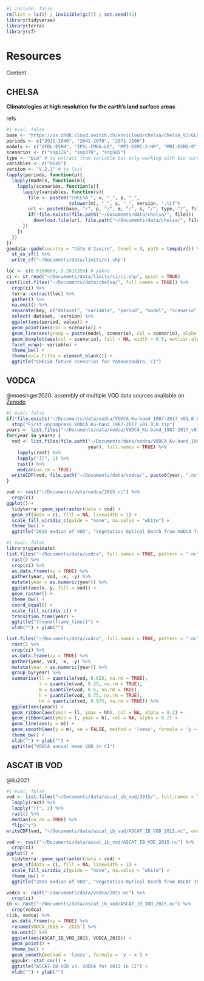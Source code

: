 ```r
#| include: false
rm(list = ls()) ; invisible(gc()) ; set.seed(42)
library(tidyverse)
library(terra)
library(sf)
```

# Resources

Content.

## CHELSA

**Climatologies at high resolution for the earth's land surface areas**

refs

```r
#| eval: false
base <- "https://os.zhdk.cloud.switch.ch/envicloud/chelsa/chelsa_V2/GLOBAL/climatologies"
periods <- c("2011-2040", "2041-2070", "2071-2100")
models <- c("GFDL-ESM4", "IPSL-CM6A-LR", "MPI-ESM1-2-HR", "MRI-ESM2-0", "UKESM1-0-LL")
scenarios <- c("ssp126", "ssp370", "ssp585")
type <- "bio" # to extract from variable but only working with bio currently
variables <- c("bio5")
version <- "V.2.1" # to list
lapply(periods, function(p){
  lapply(models, function(m){
    lapply(scenarios, function(s){
      lapply(variables, function(v){
        file <- paste0("CHELSA_", v, "_", p, "_", 
                       tolower(m), "_", s, "_", version, ".tif")
        url <- paste0(base, "/", p, "/", m, "/", s, "/", type, "/", file)
        if(!file.exists(file.path("~/Documents/data/chelsa/", file)))
          download.file(url, file.path("~/Documents/data/chelsa/", file))
      })
    })
  })
})
geodata::gadm(country = "Côte d'Ivoire", level = 0, path = tempdir()) %>% 
  st_as_sf() %>% 
  write_sf("~/Documents/data/limits/ci.shp")
```

```r
loc <- c(6.8160669,-5.2811359) # yakro
ci <- st_read("~/Documents/data/limits/ci/ci.shp", quiet = TRUE)
rast(list.files("~/Documents/data/chelsa/", full.names = TRUE)) %>% 
  crop(ci) %>% 
  terra::extract(loc) %>% 
  gather() %>% 
  na.omit() %>% 
  separate(key, c("dataset", "variable", "period", "model", "scenario", "version"), "_") %>% 
  select(-dataset, -version) %>% 
  ggplot(aes(period, value)) +
  geom_point(aes(col = scenario)) +
  geom_line(aes(group = paste(model, scenario), col = scenario), alpha = 0.5) +
  geom_boxplot(aes(col = scenario), fill = NA, width = 0.5, outlier.alpha = 0) +
  facet_wrap(~ variable) +
  theme_bw() +
  theme(axis.title = element_blank()) +
  ggtitle("CHELSA future scenarios for Yamoussoukro, CI")
```

## VODCA

@moesinger2020: assembly of multiple VOD data sources available on [Zenodo](https://zenodo.org/record/2575599)

```r
#| eval: false
if(!file.exists("~/Documents/data/vodca/VODCA_Ku-band_1987-2017_v01.0.0"))
  stop("First uncompress VODCA_Ku-band_1987-2017_v01.0.0.zip")
years <- list.files("~/Documents/data/vodca/VODCA_Ku-band_1987-2017_v01.0.0/Ku-band/")
for(year in years) {
  vod <- list.files(file.path("~/Documents/data/vodca/VODCA_Ku-band_1987-2017_v01.0.0/Ku-band/", 
                              year), full.names = TRUE) %>% 
    lapply(rast) %>% 
    lapply("[[", 1) %>% 
    rast() %>% 
    median(na.rm = TRUE) 
  writeCDF(vod, file.path("~/Documents/data/vodca/", paste0(year, ".nc")), overwrite = TRUE)  
}
```

```r
vod <- rast("~/Documents/data/vodca/2015.nc") %>% 
  crop(ci)
ggplot() +
  tidyterra::geom_spatraster(data = vod) +
  geom_sf(data = ci, fill = NA, linewidth = 1) +
  scale_fill_viridis_c(guide = "none", na.value = "white") +
  theme_bw() +
  ggtitle("2015 median of VOD", "Vegetation Optical Death from VODCA for 365 days")
```

```r
#| eval: false
library(gganimate)
list.files("~/Documents/data/vodca", full.names = TRUE, pattern = ".nc") %>% 
  rast() %>% 
  crop(ci) %>% 
  as.data.frame(xy = TRUE) %>% 
  gather(year, vod, -x, -y) %>% 
  mutate(year = as.numeric(year)) %>% 
  ggplot(aes(x, y, fill = vod)) +
  geom_raster() +
  theme_bw() +
  coord_equal() +
  scale_fill_viridis_c() +
  transition_time(year) +
  ggtitle("{round(frame_time)}") +
  xlab("") + ylab("")
```

```r
list.files("~/Documents/data/vodca", full.names = TRUE, pattern = ".nc") %>% 
  rast() %>% 
  crop(ci) %>% 
  as.data.frame(xy = TRUE) %>% 
  gather(year, vod, -x, -y) %>% 
  mutate(year = as.numeric(year)) %>% 
  group_by(year) %>% 
  summarise(ll = quantile(vod, 0.025, na.rm = TRUE),
            l = quantile(vod, 0.25, na.rm = TRUE),
            m = quantile(vod, 0.5, na.rm = TRUE),
            h = quantile(vod, 0.75, na.rm = TRUE),
            hh = quantile(vod, 0.975, na.rm = TRUE)) %>% 
  ggplot(aes(year)) +
  geom_ribbon(aes(ymin = ll, ymax = hh), col = NA, alpha = 0.2) +
  geom_ribbon(aes(ymin = l, ymax = h), col = NA, alpha = 0.2) +
  geom_line(aes(y = m)) +
  geom_smooth(aes(y = m), se = FALSE, method = 'loess', formula = 'y ~ x') +
  theme_bw() +
  xlab("") + ylab("") +
  ggtitle("VODCA annual mean VOD in CI")
```

## ASCAT IB VOD

@liu2021

```r
#| eval: false
vod <- list.files("~/Documents/data/ascat_ib_vod/2015/", full.names = TRUE) %>% 
  lapply(rast) %>% 
  lapply("[[", 2) %>% 
  rast() %>% 
  median(na.rm = TRUE) %>% 
  flip("v")
writeCDF(vod, "~/Documents/data/ascat_ib_vod/ASCAT_IB_VOD_2015.nc", overwrite = TRUE)
```

```r
vod <- rast("~/Documents/data/ascat_ib_vod/ASCAT_IB_VOD_2015.nc") %>% 
  crop(ci)
ggplot() +
  tidyterra::geom_spatraster(data = vod) +
  geom_sf(data = ci, fill = NA, linewidth = 1) +
  scale_fill_viridis_c(guide = "none", na.value = "white") +
  theme_bw() +
  ggtitle("2015 median of VOD", "Vegetation Optical Death from ASCAT-IB-VOD for 365 days")
```

```r
vodca <- rast("~/Documents/data/vodca/2015.nc") %>% 
  crop(ci)
ib <- rast("~/Documents/data/ascat_ib_vod/ASCAT_IB_VOD_2015.nc") %>% 
  crop(vodca)
c(ib, vodca) %>% 
  as.data.frame(xy = TRUE) %>% 
  rename(VODCA_2015 = `2015`) %>% 
  na.omit() %>% 
  ggplot(aes(ASCAT_IB_VOD_2015, VODCA_2015)) +
  geom_point() +
  theme_bw() +
  geom_smooth(method = 'loess', formula = 'y ~ x') +
  ggpubr::stat_cor() +
  ggtitle("ASCAT-IB-VOD vs. VODCA for 2015 in CI") +
  xlab("") + ylab("")
```
